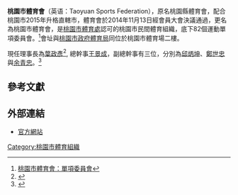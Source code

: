 {{multiple issues|
{{autobiography|time=2016-04-17T09:13:42+00:00}}
{{primarysources|time=2016-04-17T09:13:42+00:00}}
}}
'''桃園市體育會'''（英语：Taoyuan Sports Federation），原名桃園縣體育會，配合桃園市2015年升格直轄市，體育會於2014年11月13日經會員大會決議通過，更名為桃園市體育會，是[[桃園市體育處|桃園市體育處]]認可的桃園市民間體育組織，底下82個運動單項委員會。<ref>[http://www.taoyuansport.org.tw/wp-content/uploads/2019/11/108%E5%96%AE%E9%A0%85%E5%90%8D%E9%8C%841081007%E4%BF%AE%E6%AD%A3.pdf 桃園市體育會：單項委員會]</ref>會址與[[桃園市政府體育局|桃園市政府體育局]]同位於桃園市體育場二樓。

現任理事長為[[葉政彥|葉政彥]]<ref>{{Cite web |url=http://www.taoyuansport.org.tw/?page_id=41 |title=桃園市體育會：現任理事長 |accessdate=2019-11-17 |archive-date=2019-11-21 |archive-url=https://web.archive.org/web/20191121175748/http://www.taoyuansport.org.tw/?page_id=41 |dead-url=no }}</ref>, 總幹事[[王景成|王景成]]，副總幹事有三位，分別為[[邱炳坤|邱炳坤]]、[[鄭世忠|鄭世忠]]與[[余青忠|余青忠]]。<ref>{{Cite web |url=http://www.taoyuansport.org.tw/?page_id=92 |title=桃園市體育會：本屆幹事部 |accessdate=2019-11-17 |archive-date=2019-11-21 |archive-url=https://web.archive.org/web/20191121175634/http://www.taoyuansport.org.tw/?page_id=92 |dead-url=no }}</ref>

==參考文獻==
{{reflist}}

==外部連結==
* [http://www.taoyuansport.org.tw 官方網站] {{Wayback|url=http://www.taoyuansport.org.tw/ |date=20160314030348 }}

[[Category:桃園市體育組織|Category:桃園市體育組織]]